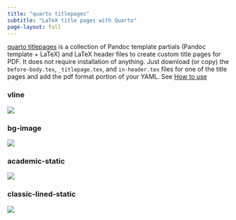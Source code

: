 ```yaml
---
title: "quarto titlepages"
subtitle: "LaTeX title pages with Quarto"
page-layout: full
---
```


[quarto titlepages](https://github.com/nmfs-opensci/quarto_titlepages) is a collection of Pandoc template partials (Pandoc template + LaTeX) and LaTeX header files to create custom title pages for PDF. It does not require installation of anything. Just download (or copy) the `before-body.tex`, `_titlepage.tex`, and `in-header.tex` files for one of the title pages and add the pdf format portion of your YAML. See [How to use](@sec-howtouse)

::: {.panel-tabset}

### vline

![](images/vline.png){.border fig-alt="Screenshot of vline title page. Page has a vertical line on the left with title, subtitle, authors and affiliations on the right. There is a logo towards the bottom."}

### bg-image

![](images/bg-image.png){.border fig-alt="Screenshot of bg-image title page. Page has a background image in the top left with title, subtitle, authors and affiliations below. There is a logo towards the bottom followed by address."}

### academic-static

![](images/academic-static.png){.border fig-alt="Screenshot of academic-static title page. Page has institution name centered at top with the title centered between two horizontal lines. The two authors are on the same level on left and right."}

### classic-lined-static

![](images/classic-lined-static.png){.border fig-alt="Screenshot of classic-lined-static title page. Page has double horizontal lines at the top and bottom. The title is red, centered and at top. One author is in caps and below the title. There is a small logo at the bottom."}

:::
